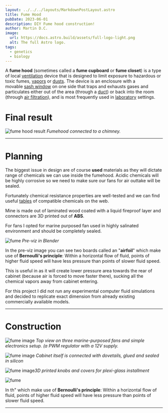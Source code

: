 ```yaml
---
layout: ../../../layouts/MarkdownPostLayout.astro
title: Fume Hood
pubDate: 2023-06-01
description: DIY Fume hood construction!
author: Martin D.C.
image:
  url: https://docs.astro.build/assets/full-logo-light.png
  alt: The full Astro logo.
tags:
  - genetics
  - biology
---
```

A **fume hood** (sometimes called a **fume cupboard** or **fume closet**) is a type of local [ventilation](https://en.wikipedia.org/wiki/Ventilation_(architecture) "Ventilation (architecture)") device that is designed to limit exposure to hazardous or toxic fumes, [vapors](https://en.wikipedia.org/wiki/Vapor "Vapor") or [dusts](https://en.wikipedia.org/wiki/Dust "Dust"). The device is an enclosure with a movable [sash window](https://en.wikipedia.org/wiki/Sash_window "Sash window") on one side that traps and exhausts gases and particulates either out of the area (through a [duct](https://en.wikipedia.org/wiki/Duct_(industrial_exhaust) "Duct (industrial exhaust)")) or back into the room (through [air filtration](https://en.wikipedia.org/wiki/Air_filter "Air filter")), and is most frequently used in [laboratory](https://en.wikipedia.org/wiki/Laboratory "Laboratory") settings.


# Final result

![fume hood result](fume1.jpg)
*Fumehood connected to a chimney.*

---
# Planning

The biggest issue in design are of course **used** materials as they will dictate range of chemicals we can use inside the fumehood. Acidic chemicals will be highly corrosive so we need to make sure our fans for air outtake will be sealed.

Fortunately chemical resistance properties are well-tested and we can find useful [tables](https://www.google.com/search?sca_esv=a48dbaf87d89a746&rlz=1C1BYYL_csCZ1083CZ1083&sxsrf=ACQVn0_ihCPE-6el9ogjdkzx1StmpmTSiQ:1707064253086&q=abs+chemical+resistance&tbm=isch&source=lnms&sa=X&ved=2ahUKEwj2wafzjZKEAxXcxQIHHSvvD-cQ0pQJegQIDBAB&biw=818&bih=851&dpr=1.56#imgrc=rVRHYNYrTx1yAM) of compatible chemicals on the web.

Mine is made out of laminated wood coated with a liquid fireproof layer and connectors are 3D printed out of **ABS**.

For fans I opted for marine purposed fan used in highly salinated environment and should be completely sealed.



![fume](fume8.jpg)
*Pre-viz in Blender*

In the pre-viz image you can see two boards called an "**airfoil**" which make use of **Bernoulli's principle**: Within a horizontal flow of fluid, points of higher fluid speed will have less pressure than points of slower fluid speed.

This is useful in as it will create lower pressure area towards the rear of cabinet (because air is forced to move faster there), sucking all the chemical vapors away from cabinet entering.

For this project I did not run any experimental computer fluid simulations and decided to replicate exact dimension from already existing commercially available models. 

---
# Construction


![fume image](fume9.jpg)
*Top view on three marine-purposed fans and simple electronics setup. (a PWM regulator with a 12V supply.*


![fume image](fume5.jpg)
*Cabinet itself is connected with dovetails, glued and sealed in silicon*

![fume image](fume6.jpg)*3D printed knobs and covers for plexi-glass installment*


<div class="sidewayContainer">
<div class="s1"><Image src={f1} alt='fume' style='width=150%'/></div>
<div class="s2">

In th" which make use of **Bernoulli's principle**: Within a horizontal flow of fluid, points of higher fluid speed will have less pressure than points of slower fluid speed.

</div>
</div>

---